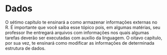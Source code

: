 # Dados

O sétimo capítulo te ensinará a como armazenar informações externas no R. É importante que você saiba esse tópico pois, em algumas matérias, seu professor lhe entregará arquivos com informações nos quais algumas tarefas deverão ser executadas com auxílio da linguagem. O oitavo capítulo, por sua vez, te ensinará como modificar as informações de determinada estrutura de dados.

